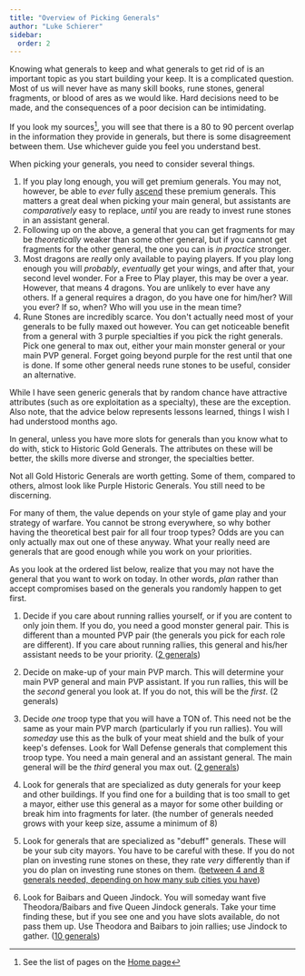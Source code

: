 ```yaml
---
title: "Overview of Picking Generals"
author: "Luke Schierer"
sidebar:
  order: 2
---
```


Knowing what generals to keep and what generals to get rid of is an important
topic as you start building your keep. It is a complicated question.  Most of
us will never have as many skill books, rune stones, general fragments, or
blood of ares as we would like.  Hard decisions need to be made, and the
consequences of a poor decision can be intimidating. 

If you look my sources[^230107-1], you will see that there is a 80 to 90 percent overlap in
the information they provide in generals, but there is some disagreement
between them.  Use whichever guide you feel you understand best.   

[^230107-1]: See the list of pages on the [Home page][]

[Home page]: </>

When picking your generals, you need to consider several things. 

1. If you play long enough, you will get premium generals.  You may not,
   however, be able to *ever* fully [ascend][] these premium generals.  This
   matters a great deal when picking your main general, but assistants are
   *comparatively* easy to replace, *until* you are ready to invest rune stones
   in an assistant general. 
1. Following up on the above, a general that you can get fragments for may be 
   *theoretically* weaker than some other general, but if you cannot get
   fragments for the other general, the one you can is *in practice* stronger. 
1. Most dragons are *really* only available to paying players.  If you play
   long enough you will *probably*, *eventually* get your wings, and after
   that, your second level wonder.  For a Free to Play player, this may be over
   a year.  However, that means 4 dragons.  You are unlikely to ever have any
   others.  If a general requires a dragon, do you have one for him/her?  Will
   you ever? If so, when?  Who will you use in the mean time? 
1. Rune Stones are incredibly scarce.  You don't actually need most of your
   generals to be fully maxed out however.  You can get noticeable benefit from
   a general with 3 purple specialties if you pick the right generals.  Pick
   one general to max out, either your main monster general or your main PVP
   general.  Forget going beyond purple for the rest until that one is done.
   If some other general needs rune stones to be useful, consider an
   alternative. 

While I have seen generic generals that by random chance have attractive
attributes (such as ore exploitation as a specialty), these are the exception.
Also note, that the advice below represents lessons learned, things I wish I
had understood months ago.

[ascend]: <../../reference/glossary/#ascend>

In general, unless you have more slots for generals than you know what to do
with, stick to Historic Gold Generals.  The attributes on these will be better,
the skills more diverse and stronger, the specialties better.

Not all Gold Historic Generals are worth getting.  Some of them, compared to
others, almost look like Purple Historic Generals.  You still need to be
discerning.

For many of them, the value depends on your style of game play and your
strategy of warfare. You cannot be strong everywhere, so why bother having the
theoretical best pair for all four troop types?  Odds are you can only actually
max out one of these anyway.  What your really need are generals that are good
enough while you work on your priorities.

As you look at the ordered list below, realize that you may not have the
general that you want to work on today.  In other words, *plan* rather than
accept compromises based on the generals you randomly happen to get first.

1. Decide if you care about running rallies yourself, or if you are content to
   only join them.  If you do, you need a good monster general pair.  This is
   different than a mounted PVP pair (the generals you pick for each role are
   different).   If you care about running rallies, this general and his/her
   assistant needs to be your priority.  ([2 generals](../mounted/))

2. Decide on make-up of your main PVP march.  This will determine your main PVP
   general and main PVP assistant.  If you run rallies, this will be the *second*
   general you look at.  If you do not, this will be the *first*.  (2 generals)

3. Decide *one* troop type that you will have a TON of.  This need not be the
   same as your main PVP march (particularly if you run rallies).  You will
   *someday* use this as the bulk of your meat shield and the bulk of your keep's
   defenses.  Look for Wall Defense generals that complement this troop type.
   You need a main general and an assistant general.  The main general will be
   the *third* general you max out.  ([2 generals](../wall/))

4. Look for generals that are specialized as duty generals for your keep and
   other buildings.  If you find one for a building that is too small to get a
   mayor, either use this general as a mayor for some other building or break
   him into fragments for later.  (the number of generals needed grows with
   your keep size, assume a minimum of 8)

5. Look for generals that are specialized as "debuff" generals.  These will be
   your sub city mayors.  You have to be careful with these.  If you do not
   plan on investing rune stones on these, they rate *very* differently than if
   you do plan on investing rune stones on them.  ([between 4 and 8 generals
   needed, depending on how many sub cities you have](../mayors/))

6. Look for Baibars and Queen Jindock.  You will someday want five
   Theodora/Baibars and five Queen Jindock generals.  Take your time finding these,
   but if you see one and you have slots available, do not pass them up.  Use
   Theodora and Baibars to join rallies; use Jindock to gather.   ([10 generals](../misc/))

